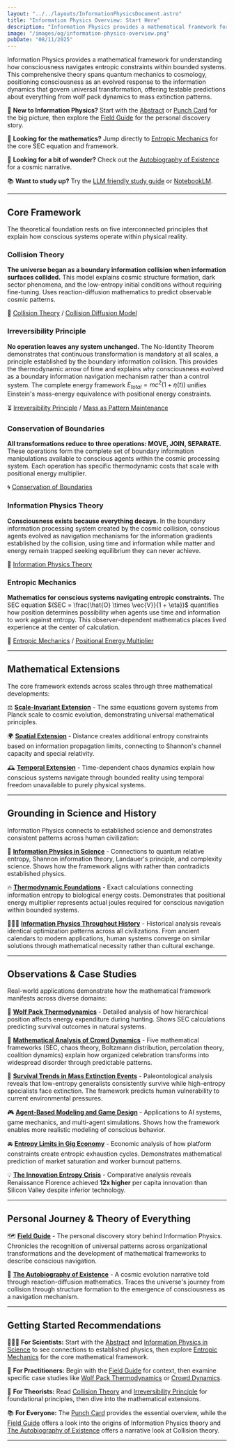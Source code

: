 ```yaml
---
layout: "../../layouts/InformationPhysicsDocument.astro"
title: "Information Physics Overview: Start Here"
description: "Information Physics provides a mathematical framework for understanding how consciousness navigates entropic constraints within the boundary information processing system created by the cosmic collision. This comprehensive theory spans quantum mechanics to cosmology, positioning consciousness as evolved navigation mechanisms for universal information dynamics, offering testable predictions from wolf pack behavior to mass extinction patterns."
image: "/images/og/information-physics-overview.png"
pubDate: "08/11/2025"
---
```


Information Physics provides a mathematical framework for understanding how consciousness navigates entropic constraints within bounded systems. This comprehensive theory spans quantum mechanics to cosmology, positioning consciousness as an evolved response to the information dynamics that govern universal transformation, offering testable predictions about everything from wolf pack dynamics to mass extinction patterns.

📍 **New to Information Physics?** Start with the [Abstract](/information-physics/abstract) or [Punch Card](/information-physics/punch-card) for the big picture, then explore the [Field Guide](/information-physics/field-guide) for the personal discovery story.

🧮 **Looking for the mathematics?** Jump directly to [Entropic Mechanics](/information-physics/entropic-mechanics) for the core $\text{SEC}$ equation and framework.

💫 **Looking for a bit of wonder?** Check out the [Autobiography of Existence](/information-physics/the-autobiography-of-existence) for a cosmic narrative.

📚 **Want to study up?** Try the [LLM friendly study guide](/information-physics-study-guide.txt) or [NotebookLM](https://notebooklm.google.com/notebook/3daa4ef0-b9f7-4049-bfce-5047ab939e39).

---

## Core Framework

The theoretical foundation rests on five interconnected principles that explain how conscious systems operate within physical reality.

### Collision Theory

**The universe began as a boundary information collision when information surfaces collided.** This model explains cosmic structure formation, dark sector phenomena, and the low-entropy initial conditions without requiring fine-tuning. Uses reaction-diffusion mathematics to predict observable cosmic patterns.

🌌 [Collision Theory](/information-physics/collision-theory) / [Collision Diffusion Model](/information-physics/collision-diffusion-model)

### Irreversibility Principle

**No operation leaves any system unchanged.** The No-Identity Theorem demonstrates that continuous transformation is mandatory at all scales, a principle established by the boundary information collision. This provides the thermodynamic arrow of time and explains why consciousness evolved as a boundary information navigation mechanism rather than a control system. The complete energy framework $E_{total} = mc^2(1 + \eta(t))$ unifies Einstein's mass-energy equivalence with positional energy constraints.

⏳ [Irreversibility Principle](/information-physics/irreversibility-principle) / [Mass as Pattern Maintenance](/information-physics/mass-as-pattern-maintenance)

### Conservation of Boundaries

**All transformations reduce to three operations: MOVE, JOIN, SEPARATE.** These operations form the complete set of boundary information manipulations available to conscious agents within the cosmic processing system. Each operation has specific thermodynamic costs that scale with positional energy multiplier.

🌀 [Conservation of Boundaries](/information-physics/conservation-of-boundaries)

### Information Physics Theory

**Consciousness exists because everything decays.** In the boundary information processing system created by the cosmic collision, conscious agents evolved as navigation mechanisms for the information gradients established by the collision, using time and information while matter and energy remain trapped seeking equilibrium they can never achieve.

🧩 [Information Physics Theory](/information-physics/theory)

### Entropic Mechanics

**Mathematics for conscious systems navigating entropic constraints.** The SEC equation $(SEC = \frac{\hat{O} \times \vec{V}}{1 + \eta})$ quantifies how position determines possibility when agents use time and information to work against entropy. This observer-dependent mathematics places lived experience at the center of calculation.

🧮 [Entropic Mechanics](/information-physics/entropic-mechanics) / [Positional Energy Multiplier](/information-physics/entropic-mechanics/positional-energy-multiplier)

---

## Mathematical Extensions

The core framework extends across scales through three mathematical developments:

⚖️ **[Scale-Invariant Extension](/information-physics/entropic-mechanics/scale-invariant-extension)** - The same equations govern systems from Planck scale to cosmic evolution, demonstrating universal mathematical principles.

🌍 **[Spatial Extension](/information-physics/entropic-mechanics/spatial-extension)** - Distance creates additional entropy constraints based on information propagation limits, connecting to Shannon's channel capacity and special relativity.

🕰️ **[Temporal Extension](/information-physics/entropic-mechanics/temporal-extension)** - Time-dependent chaos dynamics explain how conscious systems navigate through bounded reality using temporal freedom unavailable to purely physical systems.

---

## Grounding in Science and History

Information Physics connects to established science and demonstrates consistent patterns across human civilization:

🔬 **[Information Physics in Science](/information-physics/in-science)** - Connections to quantum relative entropy, Shannon information theory, Landauer's principle, and complexity science. Shows how the framework aligns with rather than contradicts established physics.

🔥 **[Thermodynamic Foundations](/information-physics/thermodynamic-foundations)** - Exact calculations connecting information entropy to biological energy costs. Demonstrates that positional energy multiplier represents actual joules required for conscious navigation within bounded systems.

🧑🏻‍🏫 **[Information Physics Throughout History](/information-physics/throughout-history)** - Historical analysis reveals identical optimization patterns across all civilizations. From ancient calendars to modern applications, human systems converge on similar solutions through mathematical necessity rather than cultural exchange.

---

## Observations & Case Studies

Real-world applications demonstrate how the mathematical framework manifests across diverse domains:

🐺 **[Wolf Pack Thermodynamics](/information-physics/wolf-pack-thermodynamics)** - Detailed analysis of how hierarchical position affects energy expenditure during hunting. Shows SEC calculations predicting survival outcomes in natural systems.

🏈 **[Mathematical Analysis of Crowd Dynamics](/information-physics/mathematical-analysis-of-crowd-dynamics)** - Five mathematical frameworks (SEC, chaos theory, Boltzmann distribution, percolation theory, coalition dynamics) explain how organized celebration transforms into widespread disorder through predictable patterns.

🦕 **[Survival Trends in Mass Extinction Events](/information-physics/survival-trends-in-mass-extinction-events)** - Paleontological analysis reveals that low-entropy generalists consistently survive while high-entropy specialists face extinction. The framework predicts human vulnerability to current environmental pressures.

🎮 **[Agent-Based Modeling and Game Design](/information-physics/agent-based-modeling-and-game-design)** - Applications to AI systems, game mechanics, and multi-agent simulations. Shows how the framework enables more realistic modeling of conscious behavior.

🚘 **[Entropy Limits in Gig Economy](/information-physics/entropy-limits-in-gig-economy)** - Economic analysis of how platform constraints create entropic exhaustion cycles. Demonstrates mathematical prediction of market saturation and worker burnout patterns.

💡 **[The Innovation Entropy Crisis](/information-physics/the-innovation-entropy-crisis)** - Comparative analysis reveals Renaissance Florence achieved **12x higher** per capita innovation than Silicon Valley despite inferior technology.

---

## Personal Journey & Theory of Everything

🗺️ **[Field Guide](/information-physics/field-guide)** - The personal discovery story behind Information Physics. Chronicles the recognition of universal patterns across organizational transformations and the development of mathematical frameworks to describe conscious navigation.

💫 **[The Autobiography of Existence](/information-physics/the-autobiography-of-existence)** - A cosmic evolution narrative told through reaction-diffusion mathematics. Traces the universe's journey from collision through structure formation to the emergence of consciousness as a navigation mechanism.

---

## Getting Started Recommendations

🧑🏻‍🔬 **For Scientists:** Start with the [Abstract](/information-physics/abstract) and [Information Physics in Science](/information-physics/in-science) to see connections to established physics, then explore [Entropic Mechanics](/information-physics/entropic-mechanics) for the core mathematical framework.

📐 **For Practitioners:** Begin with the [Field Guide](/information-physics/field-guide) for context, then examine specific case studies like [Wolf Pack Thermodynamics](/information-physics/wolf-pack-thermodynamics) or [Crowd Dynamics](/information-physics/mathematical-analysis-of-crowd-dynamics).

🧠 **For Theorists:** Read [Collision Theory](/information-physics/collision-theory) and [Irreversibility Principle](/information-physics/irreversibility-principle) for foundational principles, then dive into the mathematical extensions.

📚 **For Everyone:** The [Punch Card](/information-physics/punch-card) provides the essential overview, while the [Field Guide](/information-physics/field-guide) offers a look into the origins of Information Physics theory and [The Autobiography of Existence](/information-physics/the-autobiography-of-existence) offers a narrative look at Collision theory.

---
